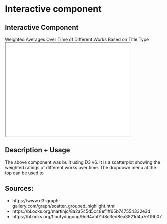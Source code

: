 # Interactive component

## Interactive Component
Weighted Averages Over Time of Different Works Based on Title Type
<iframe src="Interactive/InteractivePlot.html" width="400" height="300"></iframe>

## Description + Usage
The above component was built using D3 v6. It is a scatterplot showing the weighted ratings of different works over time. The dropdown menu at the top can be used to 

## Sources:
- https://www.d3-graph-gallery.com/graph/scatter_grouped_highlight.html
- https://bl.ocks.org/martinjc/8a2a545d5c48ef1ff65b747554332e3d
- https://bl.ocks.org/floofydugong/9c94ab01d8c3ed8ea3821d4a7e119b07